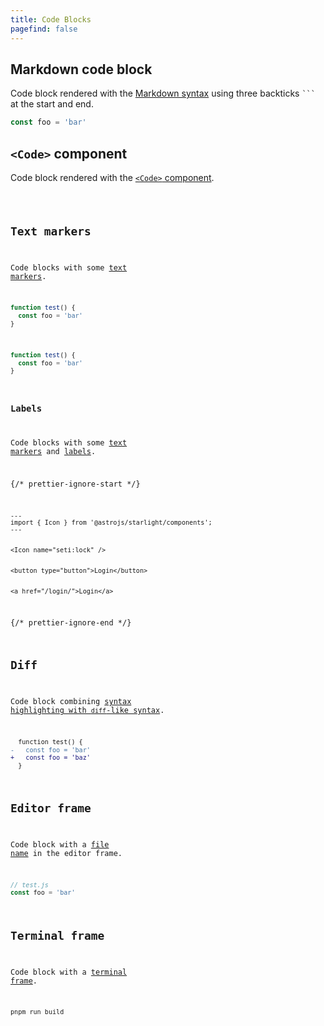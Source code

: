 ```yaml
---
title: Code Blocks
pagefind: false
---
```


## Markdown code block

Code block rendered with the [Markdown syntax](https://starlight.astro.build/guides/authoring-content/#code-blocks) using three backticks <code>```</code> at the start and end.

```js
const foo = 'bar'
```

## `<Code>` component

Code block rendered with the [`<Code>` component](https://starlight.astro.build/components/code/).


<Code code="const foo = 'bar'" lang="js" />

## Text markers

Code blocks with some [text markers](https://expressive-code.com/key-features/text-markers/).

```js {2}
function test() {
  const foo = 'bar'
}
```

```js "function" ins="foo" del="bar"
function test() {
  const foo = 'bar'
}
```

### Labels

Code blocks with some [text markers](https://expressive-code.com/key-features/text-markers/) and [labels](https://expressive-code.com/key-features/text-markers/#adding-labels-to-line-markers).

{/* prettier-ignore-start */}
```astro title="example.astro" {"1. Keep the existing icon.":5-6} del={"2. Remove the button.":8-9} ins={"3. Add a link.":11-12}
---
import { Icon } from '@astrojs/starlight/components';
---


<Icon name="seti:lock" />


<button type="button">Login</button>


<a href="/login/">Login</a>
```
{/* prettier-ignore-end */}

## Diff

Code block combining [syntax highlighting with `diff`-like syntax](https://expressive-code.com/key-features/text-markers/#combining-syntax-highlighting-with-diff-like-syntax).

```diff lang="js"
  function test() {
-   const foo = 'bar'
+   const foo = 'baz'
  }
```

## Editor frame

Code block with a [file name](https://expressive-code.com/key-features/frames/#code-editor-frames) in the editor frame.

```js
// test.js
const foo = 'bar'
```

## Terminal frame

Code block with a [terminal frame](https://expressive-code.com/key-features/frames/#terminal-frames).

```bash title="Build something…"
pnpm run build
```
